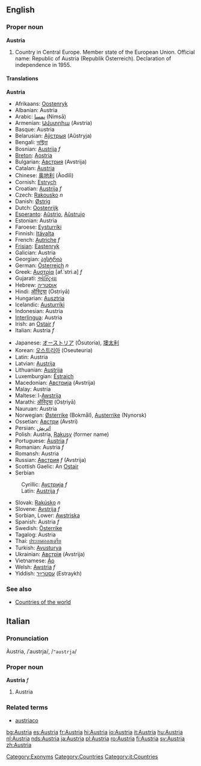 {{wikipedia}}
==English==

===Proper noun===
'''Austria'''

# Country in Central Europe. Member state of the European Union. Official name: Republic of Austria (Republik Österreich). Declaration of independence in 1955.

====Translations====
<!--DefA-->'''Austria'''
{{top}}
*Afrikaans: [[Oostenryk]]
*Albanian: Austria
*Arabic: [[نمسا]] (Nimsā)
*Armenian: [[Ավստրիա]] (Avstria)
*Basque: Austria
*Belarusian: [[Аўстрыя]] (Aŭstryja)
*Bengali: [[অস্ট্রিয়া]]
*Bosnian: [[Austrija]] ''f''
*[[Breton]]: [[Aostria]]
*Bulgarian: [[Австрия]] (Avstrija)
*Catalan: [[Àustria]]
*Chinese: [[奥地利]] (Àodìlì)
*Cornish: [[Estrych]]
*Croatian: [[Austrija]] ''f''
*Czech: [[Rakousko]] ''n''
*Danish: [[Østrig]]
*Dutch: [[Oostenrijk]]
*[[Esperanto]]: [[Aŭstrio]], [[Aŭstrujo]]
*Estonian: Austria
*Faroese: [[Eysturríki]]
*Finnish: [[Itävalta]]
*French: [[Autriche]] ''f''
*[[Frisian]]: [[Eastenryk]]
*Galician: Austria
*Georgian: [[ავსტრია]]
*German: [[Österreich]] ''n''
*Greek: [[Αυστρία]] [af.ˈstri.a] ''f''
*Gujarati: [[ઓસ્ટ્રિયા]]
*Hebrew: [[אוסטריה]]
*Hindi: [[ऑस्ट्रिया]] (Osṭriyā)
*Hungarian: [[Ausztria]]
*Icelandic: [[Austurríki]]
*Indonesian: Austria
*[[Interlingua]]: Austria
*Irish: an [[Ostair]] ''f''
*Italian: Austria ''f''
{{mid}}
*Japanese: [[オーストリア]] (Ōsutoria), [[墺太利]]
*Korean: [[오스트리아]] (Oseuteuria)
*Latin: Austria
*Latvian: [[Austrija]]
*Lithuanian: [[Austrija]]
*Luxemburgian: [[Éstraich]]
*Macedonian: [[Австрија]] (Avstrija)
*Malay: Austria
*Maltese: l-[[Awstrija]]
*Marathi: [[ऑस्ट्रिया]] (Osṭriyā)
*Nauruan: Austria
*Norwegian: [[Østerrike]] (Bokmål), [[Austerrike]] (Nynorsk)
*Ossetian: [[Австри]] (Avstri)
*Persian: [[اتریش]]
*Polish: Austria, [[Rakusy]] (former name)
*Portuguese: [[Áustria]] ''f''
*Romanian: Austria ''f''
*Romansh: Austria
*Russian: [[Австрия]] ''f'' (Avstrija)
*Scottish Gaelic: An [[Ostair]]
*Serbian
:Cyrillic: [[Аустрија]] ''f''
:Latin: [[Austrija]] ''f''
*Slovak: [[Rakúsko]] ''n''
*Slovene: [[Avstrija]] ''f''
*Sorbian, Lower: [[Awstriska]]
*Spanish: Austria ''f''
*Swedish: [[Österrike]]
*Tagalog: Austria
*Thai: [[ประเทศออสเตรีย]]
*Turkish: [[Avusturya]]
*Ukrainian: [[Австрія]] (Avstrija)
*Vietnamese: [[Áo]]
*Welsh: [[Awstria]] ''f''
*Yiddish: [[עסטרײַך]] (Estraykh)
{{bottom}}

===See also===
*[[Countries of the world]]

[[Category:Exonyms]]
[[Category:Countries]]

==Italian==
===Pronunciation===
Àustria, /ˈaustrja/, /<tt>"austrja</tt>/

===Proper noun===
'''Austria''' ''f''

# Austria

===Related terms===
*[[austriaco]]

[[Category:it:Countries]]

[[bg:Austria]]
[[es:Austria]]
[[fr:Austria]]
[[hi:Austria]]
[[io:Austria]]
[[it:Austria]]
[[hu:Austria]]
[[nl:Austria]]
[[nds:Austria]]
[[ja:Austria]]
[[pl:Austria]]
[[ro:Austria]]
[[fi:Austria]]
[[sv:Austria]]
[[zh:Austria]]